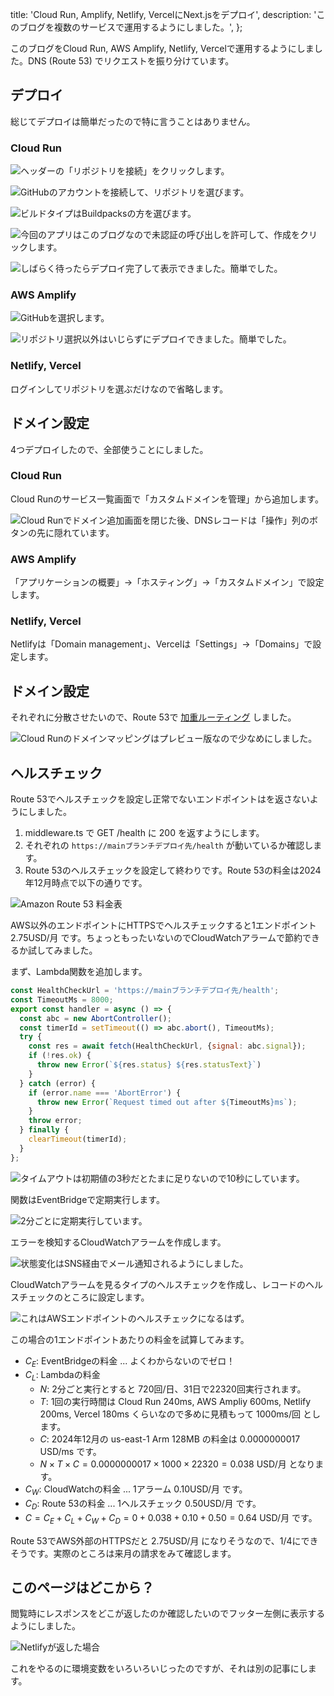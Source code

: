  title: 'Cloud Run, Amplify, Netlify, VercelにNext.jsをデプロイ',
  description: 'このブログを複数のサービスで運用するようにしました。',
};

このブログをCloud Run, AWS Amplify, Netlify, Vercelで運用するようにしました。DNS (Route 53) でリクエストを振り分けています。

## デプロイ

総じてデプロイは簡単だったので特に言うことはありません。

### Cloud Run

![ヘッダーの「リポジトリを接続」をクリックします。](./cloudrun01.webp)

![GitHubのアカウントを接続して、リポジトリを選びます。](./cloudrun02.webp)

![ビルドタイプはBuildpacksの方を選びます。](./cloudrun03.webp)

![今回のアプリはこのブログなので未認証の呼び出しを許可して、作成をクリックします。](./cloudrun04.webp)

![しばらく待ったらデプロイ完了して表示できました。簡単でした。](./cloudrun05.webp)

### AWS Amplify

![GitHubを選択します。](./amplify01.webp)

![リポジトリ選択以外はいじらずにデプロイできました。簡単でした。](./amplify02.webp)

### Netlify, Vercel

ログインしてリポジトリを選ぶだけなので省略します。

## ドメイン設定

4つデプロイしたので、全部使うことにしました。

### Cloud Run

Cloud Runのサービス一覧画面で「カスタムドメインを管理」から追加します。

![Cloud Runでドメイン追加画面を閉じた後、DNSレコードは「操作」列のボタンの先に隠れています。](./cloudrun12.webp)

### AWS Amplify

「アプリケーションの概要」→「ホスティング」→「カスタムドメイン」で設定します。

### Netlify, Vercel

Netlifyは「Domain management」、Vercelは「Settings」→「Domains」で設定します。

## ドメイン設定

それぞれに分散させたいので、Route 53で [加重ルーティング](https://docs.aws.amazon.com/ja_jp/Route53/latest/DeveloperGuide/routing-policy-weighted.html) しました。

![Cloud Runのドメインマッピングはプレビュー版なので少なめにしました。](./route5301.webp)

## ヘルスチェック

Route 53でヘルスチェックを設定し正常でないエンドポイントはを返さないようにしました。

1. middleware.ts で GET /health に 200 を返すようにします。
2. それぞれの `https://mainブランチデプロイ先/health` が動いているか確認します。
3. Route 53のヘルスチェックを設定して終わりです。Route 53の料金は2024年12月時点で以下の通りです。

![[Amazon Route 53 料金表](https://aws.amazon.com/jp/route53/pricing/)](./route5302.webp)

AWS以外のエンドポイントにHTTPSでヘルスチェックすると1エンドポイント 2.75USD/月 です。ちょっともったいないのでCloudWatchアラームで節約できるか試してみました。

まず、Lambda関数を追加します。

```javascript
const HealthCheckUrl = 'https://mainブランチデプロイ先/health';
const TimeoutMs = 8000;
export const handler = async () => {
  const abc = new AbortController();
  const timerId = setTimeout(() => abc.abort(), TimeoutMs);
  try {
    const res = await fetch(HealthCheckUrl, {signal: abc.signal});
    if (!res.ok) {
      throw new Error(`${res.status} ${res.statusText}`)
    }
  } catch (error) {
    if (error.name === 'AbortError') {
      throw new Error(`Request timed out after ${TimeoutMs}ms`);
    }
    throw error;
  } finally {
    clearTimeout(timerId);
  }
};
```

![タイムアウトは初期値の3秒だとたまに足りないので10秒にしています。](./lambda01.webp)

関数はEventBridgeで定期実行します。

![2分ごとに定期実行しています。](./lambda02.webp)

エラーを検知するCloudWatchアラームを作成します。

![状態変化はSNS経由でメール通知されるようにしました。](./cloudwatch01.webp)

CloudWatchアラームを見るタイプのヘルスチェックを作成し、レコードのヘルスチェックのところに設定します。

![これはAWSエンドポイントのヘルスチェックになるはず。](./route5311.webp)

この場合の1エンドポイントあたりの料金を試算してみます。

- $C_E$: EventBridgeの料金 ... よくわからないのでゼロ！
- $C_L$: Lambdaの料金
   - $N$: 2分ごと実行とすると 720回/日、31日で22320回実行されます。
   - $T$: 1回の実行時間は Cloud Run 240ms, AWS Ampliy 600ms, Netlify 200ms, Vercel 180ms くらいなので多めに見積もって 1000ms/回 とします。
   - $C$: 2024年12月の us-east-1 Arm 128MB の料金は 0.0000000017 USD/ms です。
   - $N\times T\times C=0.0000000017\times 1000\times 22320=0.038$ USD/月 となります。
- $C_W$: CloudWatchの料金 ... 1アラーム 0.10USD/月 です。
- $C_D$: Route 53の料金 ... 1ヘルスチェック 0.50USD/月 です。
- $C=C_E+C_L+C_W+C_D=0+0.038+0.10+0.50=0.64$ USD/月 です。

Route 53でAWS外部のHTTPSだと 2.75USD/月 になりそうなので、1/4にできそうです。実際のところは来月の請求をみて確認します。

## このページはどこから？

閲覧時にレスポンスをどこが返したのか確認したいのでフッター左側に表示するようにしました。

![Netlifyが返した場合](./footer01.webp)

これをやるのに環境変数をいろいろいじったのですが、それは別の記事にします。
